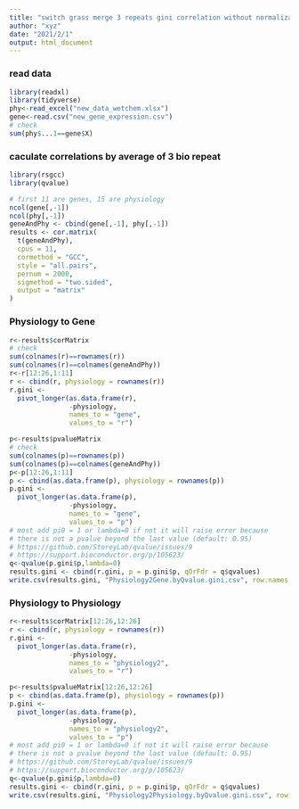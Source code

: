 ```yaml
---
title: "switch grass merge 3 repeats gini correlation without normalization adjust p by qvalue package"
author: "xyz"
date: "2021/2/1"
output: html_document
---
```


### read data

```r
library(readxl)
library(tidyverse)
phy<-read_excel("new_data_wetchem.xlsx")
gene<-read.csv("new_gene_expression.csv")
# check
sum(phy$...1==gene$X)
```

### caculate correlations by average of 3 bio repeat

```r
library(rsgcc)
library(qvalue)

# first 11 are genes, 15 are physiology
ncol(gene[,-1])
ncol(phy[,-1])
geneAndPhy <- cbind(gene[,-1], phy[,-1])
results <- cor.matrix(
  t(geneAndPhy),
  cpus = 11,
  cormethod = "GCC",
  style = "all.pairs",
  pernum = 2000,
  sigmethod = "two.sided",
  output = "matrix"
)
```

### Physiology to Gene

```r
r<-results$corMatrix
# check
sum(colnames(r)==rownames(r))
sum(colnames(r)==colnames(geneAndPhy))
r<-r[12:26,1:11]
r <- cbind(r, physiology = rownames(r))
r.gini <-
  pivot_longer(as.data.frame(r),
               -physiology,
               names_to = "gene",
               values_to = "r")

p<-results$pvalueMatrix
# check
sum(colnames(p)==rownames(p))
sum(colnames(p)==colnames(geneAndPhy))
p<-p[12:26,1:11]
p <- cbind(as.data.frame(p), physiology = rownames(p))
p.gini <-
  pivot_longer(as.data.frame(p),
               -physiology,
               names_to = "gene",
               values_to = "p")
# most add pi0 = 1 or lambda=0 if not it will raise error because 
# there is not a pvalue beyond the last value (default: 0.95)
# https://github.com/StoreyLab/qvalue/issues/9
# https://support.bioconductor.org/p/105623/
q<-qvalue(p.gini$p,lambda=0)
results.gini <- cbind(r.gini, p = p.gini$p, qOrFdr = q$qvalues)
write.csv(results.gini, "Physiology2Gene.byQvalue.gini.csv", row.names = F)
```

### Physiology to Physiology

```r
r<-results$corMatrix[12:26,12:26]
r <- cbind(r, physiology = rownames(r))
r.gini <-
  pivot_longer(as.data.frame(r),
               -physiology,
               names_to = "physiology2",
               values_to = "r")

p<-results$pvalueMatrix[12:26,12:26]
p <- cbind(as.data.frame(p), physiology = rownames(p))
p.gini <-
  pivot_longer(as.data.frame(p),
               -physiology,
               names_to = "physiology2",
               values_to = "p")
# most add pi0 = 1 or lambda=0 if not it will raise error because 
# there is not a pvalue beyond the last value (default: 0.95)
# https://github.com/StoreyLab/qvalue/issues/9
# https://support.bioconductor.org/p/105623/
q<-qvalue(p.gini$p,lambda=0)
results.gini <- cbind(r.gini, p = p.gini$p, qOrFdr = q$qvalues)
write.csv(results.gini, "Physiology2Physiology.byQvalue.gini.csv", row.names = F)
```

